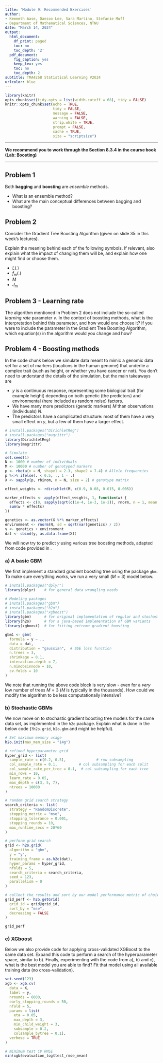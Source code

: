```yaml
---
title: 'Module 9: Recommended Exercises'
author:
- Kenneth Aase, Daesoo Lee, Sara Martino, Stefanie Muff
- Department of Mathematical Sciences, NTNU
date: "March 14, 2024"
output:
  html_document:
    df_print: paged
    toc: no
    toc_depth: '2'
  pdf_document:
    fig_caption: yes
    keep_tex: yes
    toc: no
    toc_depth: 2
subtitle: TMA4268 Statistical Learning V2024
urlcolor: blue
---
```



```r
library(knitr)
opts_chunk$set(tidy.opts = list(width.cutoff = 68), tidy = FALSE)
knitr::opts_chunk$set(echo = TRUE,
                      tidy = FALSE,
                      message = FALSE,
                      warning = FALSE,
                      strip.white = TRUE,
                      prompt = FALSE,
                      cache = TRUE,
                      size = "scriptsize")
```


---

**We recommend you to work through the Section 8.3.4 in the course book (Lab: Boosting)**

---


## Problem 1

Both **bagging** and **boosting** are *ensemble* methods.

* What is an ensemble method?
* What are the main conceptual differences between bagging and boosting?


## Problem 2

Consider the Gradient Tree Boosting Algorithm (given on slide 35 in this week's lectures).

Explain the meaning behind each of the following symbols. If relevant, also explain what the impact of changing them will be, and explain how one might find or choose them.


* $L(.)$
* $f_m(.)$
* $M$
* $J_m$


## Problem 3 - Learning rate

The algorithm mentioned in Problem 2 does not include the so-called *learning rate* parameter $\nu$. In the context of boosting methods, what is the interpretation behind this parameter, and how would one choose it? If you were to include the parameter in the Gradient Tree Boosting Algorithm, which equation(s) in the algorithm would you change and how?

## Problem 4 - Boosting methods

In the code chunk below we simulate data meant to mimic a genomic data set for a set of markers (locations in the human genome) that underlie a complex trait (such as height, or whether you have cancer or not). You don't need to understand the details of the simulation, but the main takeaways are

* $y$ is a continuous response, representing some biological trait (for example height) depending on both genetic (the predictors) and environmental (here included as random noise) factors.
* We have many more predictors (genetic markers) $M$ than observations (individuals) $N$.
* The predictors have a complicated structure: most of them have a very small effect on $y$, but a few of them have a larger effect.

```r
# install.packages("DirichletReg")
# install.packages("magrittr")
library(DirichletReg)
library(magrittr)

# Simulate 
set.seed(1)
N <- 1000 # number of individuals
M <- 10000 # number of genotyped markers
p <- rbeta(n = M, shape1 = 2.3, shape2 = 7.4) # Allele frequencies
p %<>% ifelse(. < 0.5, ., 1 - .)
X <- sapply(p, rbinom, n = N, size = 2) # genotype matrix

effect_weights <- rdirichlet(M, c(0.9, 0.08, 0.015, 0.005))

marker_effects <- apply(effect_weights, 1, function(w) {
  effects <- c(0, sapply(sqrt(c(1e-4, 1e-3, 1e-2)), rnorm, n = 1, mean = 0))
  sum(w * effects)
})

genetics <- as.vector(X %*% marker_effects)
environment <- rnorm(N, sd = sqrt(var(genetics) / 2))
y <- genetics + environment
dat <- cbind(y, as.data.frame(X))
```

We will now try to predict $y$ using various tree boosting methods, adapted from code provided in \url{https://bradleyboehmke.github.io/HOML/gbm.html}.

### a) A basic GBM

We first implement a standard gradient boosting tree using the package `gbm`. To make sure everything works, we run a very small ($M=3$) model below.

```r
# install.packages("dplyr")
library(dplyr)    # for general data wrangling needs

# Modeling packages
# install.packages("gbm")
# install.packages("h2o")
# install.packages("xgboost")
library(gbm)      # for original implementation of regular and stochastic GBMs
library(h2o)      # for a java-based implementation of GBM variants
library(xgboost)  # for fitting extreme gradient boosting

gbm1 <- gbm(
  formula = y ~ .,
  data = dat,
  distribution = "gaussian",  # SSE loss function
  n.trees = 3,
  shrinkage = 0.1,
  interaction.depth = 7,
  n.minobsinnode = 10,
  cv.folds = 10
)

```

We note that running the above code block is very slow - even for a *very* low number of trees $M=3$ ($M$ is typically in the thousands). How could we modify the algorithm to be less computationally intensive?

### b) Stochastic GBMs

We now move on to stochastic gradient boosting tree models for the same data set, as implemented in the `h2o` package. Explain what is done in the below code (`?h2o.grid`, `h2o.gbm` and \url{https://bradleyboehmke.github.io/HOML/gbm.html} might be helpful).


```r
# Set maximum memory usage
h2o.init(max_mem_size = "14g")

# refined hyperparameter grid
hyper_grid <- list(
  sample_rate = c(0.2, 0.5),              # row subsampling
  col_sample_rate = 0.1,          # col subsampling for each split
  col_sample_rate_per_tree = 0.1,  # col subsampling for each tree
  min_rows = 10,
  learn_rate = 0.05,
  max_depth = c(3, 5, 7),
  ntrees = 10000
)

# random grid search strategy
search_criteria <- list(
  strategy = "RandomDiscrete",
  stopping_metric = "mse",
  stopping_tolerance = 0.001,
  stopping_rounds = 10,
  max_runtime_secs = 20*60
)

# perform grid search 
grid <- h2o.grid(
  algorithm = "gbm",
  y = "y",
  training_frame = as.h2o(dat),
  hyper_params = hyper_grid,
  nfolds = 5,
  search_criteria = search_criteria,
  seed = 123,
  parallelism = 0
)

# collect the results and sort by our model performance metric of choice
grid_perf <- h2o.getGrid(
  grid_id = grid@grid_id,
  sort_by = "mse",
  decreasing = FALSE
)

grid_perf
```

### c) XGboost

Below we also provide code for applying cross-validated XGBoost to the same data set. Expand this code to perform a search of the hyperparameter space, similar to b). Finally, experimenting with the code from a), b) and c), what is the best model you are able to find? Fit that model using all available training data (no cross-validation).

```r

set.seed(123)
xgb <- xgb.cv(
  data = X,
  label = y,
  nrounds = 6000,
  early_stopping_rounds = 50, 
  nfold = 5,
  params = list(
    eta = 0.05,
    max_depth = 3,
    min_child_weight = 3,
    subsample = 0.2,
    colsample_bytree = 0.1),
  verbose = TRUE
)

# minimum test CV RMSE
min(xgb$evaluation_log$test_rmse_mean)

```
